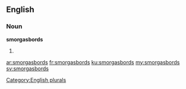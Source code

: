 ==English==

===Noun===
'''smorgasbords'''

# {{plural of|smorgasbord}}

[[Category:English plurals]]

[[ar:smorgasbords]]
[[fr:smorgasbords]]
[[ku:smorgasbords]]
[[my:smorgasbords]]
[[sv:smorgasbords]]